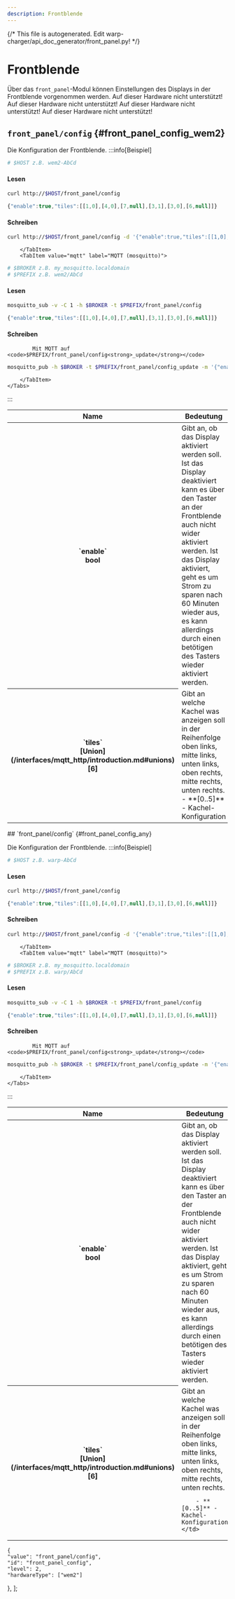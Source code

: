 ```yaml
---
description: Frontblende
---
```

{/* This file is autogenerated. Edit warp-charger/api_doc_generator/front_panel.py! */}

# Frontblende
Über das `front_panel`-Modul können Einstellungen des Displays in der Frontblende vorgenommen werden.
<Tabs groupId="hardwareType" queryString className="hidden-tabs">
<TabItem value="warp1">
Auf dieser Hardware nicht unterstützt!
</TabItem>
<TabItem value="warp2">
Auf dieser Hardware nicht unterstützt!
</TabItem>
<TabItem value="warp3">
Auf dieser Hardware nicht unterstützt!
</TabItem>
<TabItem value="wem">
Auf dieser Hardware nicht unterstützt!
</TabItem>
<TabItem value="wem2">
## `front_panel/config` {#front_panel_config_wem2}


Die Konfiguration der Frontblende.
:::info[Beispiel]
    <Tabs groupId="apiType" queryString className="hidden-tabs">
        <TabItem value="http" label="HTTP (curl)">
```bash
# $HOST z.B. wem2-AbCd
```

#### Lesen
```bash
curl http://$HOST/front_panel/config
```
```jsx
{"enable":true,"tiles":[[1,0],[4,0],[7,null],[3,1],[3,0],[6,null]]}
```



#### Schreiben
```bash
curl http://$HOST/front_panel/config -d '{"enable":true,"tiles":[[1,0],[4,0],[7,null],[3,1],[3,0],[6,null]]}'
```



        </TabItem>
        <TabItem value="mqtt" label="MQTT (mosquitto)">
```bash
# $BROKER z.B. my_mosquitto.localdomain
# $PREFIX z.B. wem2/AbCd
```

#### Lesen
```bash
mosquitto_sub -v -C 1 -h $BROKER -t $PREFIX/front_panel/config
```
```jsx
{"enable":true,"tiles":[[1,0],[4,0],[7,null],[3,1],[3,0],[6,null]]}
```



#### Schreiben
            Mit MQTT auf <code>$PREFIX/front_panel/config<strong>_update</strong></code>


```bash
mosquitto_pub -h $BROKER -t $PREFIX/front_panel/config_update -m '{"enable":true,"tiles":[[1,0],[4,0],[7,null],[3,1],[3,0],[6,null]]}'
```



        </TabItem>
    </Tabs>
:::


<table>
    <thead>
        <tr>
            <th scope="col">Name</th>
            <th scope="col">Bedeutung</th>
        </tr>
    </thead>
    <tbody>

<tr>
    <th scope="row" style={{whiteSpace: "nowrap"}}>`enable`<br/>bool</th>
    <td>
        Gibt an, ob das Display aktiviert werden soll. Ist das Display deaktiviert kann es über den Taster an der Frontblende auch nicht wider aktiviert werden. Ist das Display aktiviert, geht es um Strom zu sparen nach 60 Minuten wieder aus, es kann allerdings durch einen betötigen des Tasters wieder aktiviert werden.
    </td>
</tr>

<tr>
    <th scope="row" style={{whiteSpace: "nowrap"}}>`tiles`<br/>[Union](/interfaces/mqtt_http/introduction.md#unions)[6]</th>
    <td>
        Gibt an welche Kachel was anzeigen soll in der Reihenfolge oben links, mitte links, unten links, oben rechts, mitte rechts, unten rechts.
        - **[0..5]** - Kachel-Konfiguration
    </td>
</tr>
    </tbody>
</table>
</TabItem>
<TabItem value="any">
## `front_panel/config` {#front_panel_config_any}


Die Konfiguration der Frontblende.
:::info[Beispiel]
    <Tabs groupId="apiType" queryString className="hidden-tabs">
        <TabItem value="http" label="HTTP (curl)">
```bash
# $HOST z.B. warp-AbCd
```

#### Lesen
```bash
curl http://$HOST/front_panel/config
```
```jsx
{"enable":true,"tiles":[[1,0],[4,0],[7,null],[3,1],[3,0],[6,null]]}
```



#### Schreiben
```bash
curl http://$HOST/front_panel/config -d '{"enable":true,"tiles":[[1,0],[4,0],[7,null],[3,1],[3,0],[6,null]]}'
```



        </TabItem>
        <TabItem value="mqtt" label="MQTT (mosquitto)">
```bash
# $BROKER z.B. my_mosquitto.localdomain
# $PREFIX z.B. warp/AbCd
```

#### Lesen
```bash
mosquitto_sub -v -C 1 -h $BROKER -t $PREFIX/front_panel/config
```
```jsx
{"enable":true,"tiles":[[1,0],[4,0],[7,null],[3,1],[3,0],[6,null]]}
```



#### Schreiben
            Mit MQTT auf <code>$PREFIX/front_panel/config<strong>_update</strong></code>


```bash
mosquitto_pub -h $BROKER -t $PREFIX/front_panel/config_update -m '{"enable":true,"tiles":[[1,0],[4,0],[7,null],[3,1],[3,0],[6,null]]}'
```



        </TabItem>
    </Tabs>
:::


<table>
    <thead>
        <tr>
            <th scope="col">Name</th>
            <th scope="col">Bedeutung</th>
        </tr>
    </thead>
    <tbody>

<tr>
    <th scope="row" style={{whiteSpace: "nowrap"}}>`enable`<br/>bool</th>
    <td>
        Gibt an, ob das Display aktiviert werden soll. Ist das Display deaktiviert kann es über den Taster an der Frontblende auch nicht wider aktiviert werden. Ist das Display aktiviert, geht es um Strom zu sparen nach 60 Minuten wieder aus, es kann allerdings durch einen betötigen des Tasters wieder aktiviert werden.
    </td>
</tr>

<tr>
    <th scope="row" style={{whiteSpace: "nowrap"}}>`tiles`<br/>[Union](/interfaces/mqtt_http/introduction.md#unions)[6]</th>
    <td>
        Gibt an welche Kachel was anzeigen soll in der Reihenfolge oben links, mitte links, unten links, oben rechts, mitte rechts, unten rechts.
        
        
        
        - **[0..5]** - Kachel-Konfiguration
    </td>
</tr>
    </tbody>
</table>
</TabItem>
</Tabs>

    {
    "value": "front_panel/config",
    "id": "front_panel_config",
    "level": 2,
    "hardwareType": ["wem2"]
},
];
